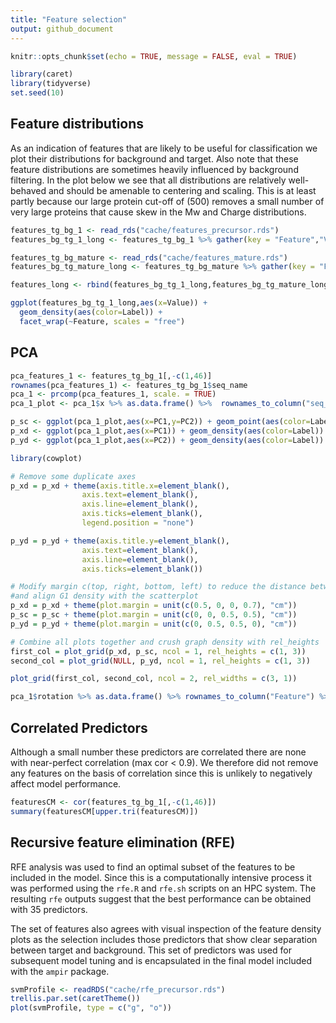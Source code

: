 ```yaml
---
title: "Feature selection"
output: github_document
---
```


```r
knitr::opts_chunk$set(echo = TRUE, message = FALSE, eval = TRUE)
```

```r
library(caret)
library(tidyverse)
set.seed(10)
```

## Feature distributions

As an indication of features that are likely to be useful for classification we plot their distributions for background and target.  Also note that these feature distributions are sometimes heavily influenced by background filtering.  In the plot below we see that all distributions are relatively well-behaved and should be amenable to centering and scaling.  This is at least partly because our large protein cut-off of (500) removes a small number of very large proteins that cause skew in the Mw and Charge distributions.

```r
features_tg_bg_1 <- read_rds("cache/features_precursor.rds")
features_bg_tg_1_long <- features_tg_bg_1 %>% gather(key = "Feature","Value",-seq_name,-Label) %>% add_column(database="precursors")

features_tg_bg_mature <- read_rds("cache/features_mature.rds")
features_bg_tg_mature_long <- features_tg_bg_mature %>% gather(key = "Feature","Value",-seq_name,-Label) %>% add_column(database="mature")

features_long <- rbind(features_bg_tg_1_long,features_bg_tg_mature_long)

ggplot(features_bg_tg_1_long,aes(x=Value)) + 
  geom_density(aes(color=Label)) + 
  facet_wrap(~Feature, scales = "free")
```


## PCA

```r
pca_features_1 <- features_tg_bg_1[,-c(1,46)]
rownames(pca_features_1) <- features_tg_bg_1$seq_name
pca_1 <- prcomp(pca_features_1, scale. = TRUE)
pca_1_plot <- pca_1$x %>% as.data.frame() %>%  rownames_to_column("seq_name") %>% left_join(features_tg_bg_1)

p_sc <- ggplot(pca_1_plot,aes(x=PC1,y=PC2)) + geom_point(aes(color=Label)) + theme(legend.position = "none")
p_xd <- ggplot(pca_1_plot,aes(x=PC1)) + geom_density(aes(color=Label))
p_yd <- ggplot(pca_1_plot,aes(x=PC2)) + geom_density(aes(color=Label)) + coord_flip()

library(cowplot)

# Remove some duplicate axes
p_xd = p_xd + theme(axis.title.x=element_blank(),
				axis.text=element_blank(),
				axis.line=element_blank(),
				axis.ticks=element_blank(),
				legend.position = "none")

p_yd = p_yd + theme(axis.title.y=element_blank(),
				axis.text=element_blank(),
				axis.line=element_blank(),
				axis.ticks=element_blank())

# Modify margin c(top, right, bottom, left) to reduce the distance between plots
#and align G1 density with the scatterplot
p_xd = p_xd + theme(plot.margin = unit(c(0.5, 0, 0, 0.7), "cm"))
p_sc = p_sc + theme(plot.margin = unit(c(0, 0, 0.5, 0.5), "cm"))
p_yd = p_yd + theme(plot.margin = unit(c(0, 0.5, 0.5, 0), "cm"))

# Combine all plots together and crush graph density with rel_heights
first_col = plot_grid(p_xd, p_sc, ncol = 1, rel_heights = c(1, 3))
second_col = plot_grid(NULL, p_yd, ncol = 1, rel_heights = c(1, 3))

plot_grid(first_col, second_col, ncol = 2, rel_widths = c(3, 1))
```



```r
pca_1$rotation %>% as.data.frame() %>% rownames_to_column("Feature") %>% ggplot(aes(x=Feature,y=PC1)) + geom_col() + coord_flip()
```


## Correlated Predictors

Although a small number these predictors are correlated there are none with near-perfect correlation (max cor < 0.9).  We therefore did not remove any features on the basis of correlation since this is unlikely to negatively affect model performance. 

```r
featuresCM <- cor(features_tg_bg_1[,-c(1,46)])
summary(featuresCM[upper.tri(featuresCM)])
```

## Recursive feature elimination (RFE)

RFE analysis was used to find an optimal subset of the features to be included in the model. Since this is a computationally intensive process it was performed using the `rfe.R` and `rfe.sh` scripts on an HPC system.  The resulting `rfe` outputs suggest that the best performance can be obtained with 35 predictors.  

The set of features also agrees with visual inspection of the feature density plots as the selection includes those predictors that show clear separation between target and background. This set of predictors was used for subsequent model tuning and is encapsulated in the final model included with the `ampir` package.

```r
svmProfile <- readRDS("cache/rfe_precursor.rds")
trellis.par.set(caretTheme())
plot(svmProfile, type = c("g", "o"))
```


